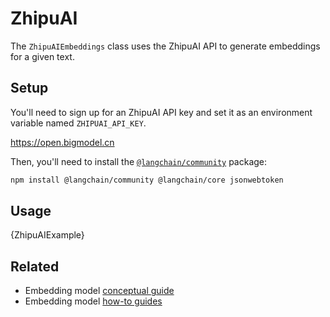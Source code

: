 # ZhipuAI

The `ZhipuAIEmbeddings` class uses the ZhipuAI API to generate embeddings for a given text.

## Setup

You'll need to sign up for an ZhipuAI API key and set it as an environment variable named `ZHIPUAI_API_KEY`.

https://open.bigmodel.cn

Then, you'll need to install the [`@langchain/community`](https://www.npmjs.com/package/@langchain/community) package:


<IntegrationInstallTooltip></IntegrationInstallTooltip>

```bash npm2yarn
npm install @langchain/community @langchain/core jsonwebtoken
```

## Usage


<CodeBlock language="typescript">{ZhipuAIExample}</CodeBlock>

## Related

- Embedding model [conceptual guide](/oss/concepts/embedding_models)
- Embedding model [how-to guides](/oss/how-to/#embedding-models)
